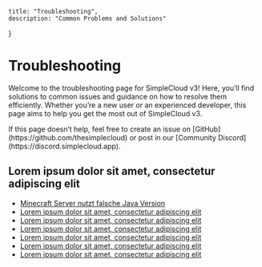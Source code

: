     title: "Troubleshooting",
    description: "Common Problems and Solutions"
}

# Troubleshooting

Welcome to the troubleshooting page for SimpleCloud v3!
Here, you’ll find solutions to common issues and guidance on how to resolve them efficiently.
Whether you’re a new user or an experienced developer, this page aims to help you get the most out of SimpleCloud v3.

<Note>
    If this page doesn’t help, feel free to create an issue on [GitHub](https://github.com/thesimplecloud) or post in our [Community Discord](https://discord.simplecloud.app).
</Note>

## Lorem ipsum dolor sit amet, consectetur adipiscing elit
- [Minecraft Server nutzt falsche Java Version](/troubleshooting/server-uses-wrong-java-version)
- [Lorem ipsum dolor sit amet, consectetur adipiscing elit](#)
- [Lorem ipsum dolor sit amet, consectetur adipiscing elit](#)
- [Lorem ipsum dolor sit amet, consectetur adipiscing elit](#)
- [Lorem ipsum dolor sit amet, consectetur adipiscing elit](#)
- [Lorem ipsum dolor sit amet, consectetur adipiscing elit](#)
- [Lorem ipsum dolor sit amet, consectetur adipiscing elit](#)
